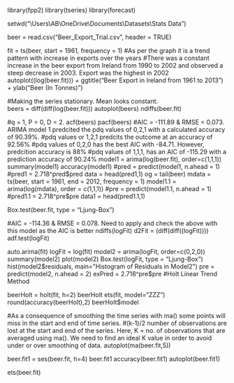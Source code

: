 library(fpp2)
library(tseries)
library(forecast)

setwd("\\Users\\AB\\OneDrive\\Documents\\Datasets\\Stats Data")

beer = read.csv("Beer_Export_Trial.csv", header = TRUE)

fit = ts(beer, start = 1961, frequency = 1)
#As per the graph it is a trend pattern with increase in exports over the years
#There was a constant increase in the beer export from Ireland from 1990 to 2002 and observed a steep decrease in 2003. Export was the highest in 2002
autoplot((log(beer.fit))) +
ggtitle("Beer Export in Ireland from 1961 to 2013") +
ylab("Beer (In Tonnes)")

#Making the series stationary. Mean looks constant.  
beers = diff(diff(log(beer.fit)))
autoplot(beers)
ndiffs(beer.fit)

#q = 1, P = 0, D = 2. 
acf(beers) 
pacf(beers)
#AIC = -111.89 & RMSE = 0.073. ARIMA model 1 predcited the pdq values of 0,2,1 with a calculated accuracy of 90.39%. 
#pdq values or 1,2,1 predcits the outcome at an accuracy of 92.56%
#pdq values of 0,2,0 has the best AIC with -84.71. However, predcition accuracy is 88%
#pdq values of 1,1,1, has an AIC of -115.29 with a prediction accuracy of 90.24% 
model1 = arima(log(beer.fit), order=c(1,1,1))
summary(model1)
accuracy(model1)
#pred = predict(model1, n.ahead = 1)
#pred1 = 2.718^pred$pred
data = head(pred1,1)
og =  tail(beer)
mdata = ts(beer, start = 1961, end = 2012, frequency = 1)
model1.1 = arima(log(mdata), order = c(1,1,1))
#pre = predict(model1.1, n.ahead = 1)
#pred1.1 = 2.718^pre$pre
data1 = head(pred1.1,1)

Box.test(beer.fit, type = "Ljung-Box")


#AIC = -114.36 & RMSE = 0.078. Need to apply and check the above with this model as the AIC is better
ndiffs(logFit)
d2Fit = (diff(diff((logFit))))
adf.test(logFit)

auto.arima(fit)
logFit = log(fit)
model2 = arima(logFit, order=c(0,2,0))
summary(model2)
plot(model2)
Box.test(logFit, type = "Ljung-Box")
hist(model2$residuals, main="Histogram of Residuals in Model2")
pre  = predict(model2, n.ahead = 2)
exPred = 2.718^pre$pre
#Holt Linear Trend Method

beerHolt = holt(fit, h=2)
beerHolt
ets(fit, model="ZZZ")
round(accuracy(beerHolt),2)
beerHolt$model

#As a consequence of smoothing the time series with ma() some points will miss in the start and end of time series. 
#(k-1)/2 number of observations are lost at the start and end of the series. Here, K = no. of observations that are averaged using ma(). We need to find an ideal K value in order to avoid under or over smoothing of data. 
autoplot(ma(beer.fit,5))

beer.fit1 = ses(beer.fit, h=4)
beer.fit1
accuracy(beer.fit1)
autoplot(beer.fit1)

ets(beer.fit)


